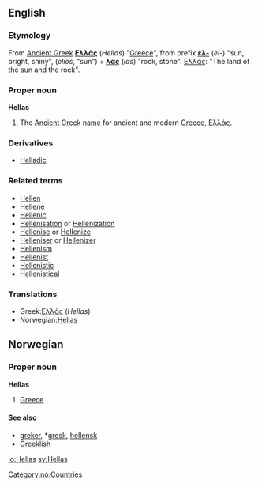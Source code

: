 ==English==
===Etymology===
From [[Ancient Greek]] '''[[Ελλάς]]''' (''Hellas'') "[[Greece]]", from prefix '''[[έλ-]]''' (''el-'') "sun, bright, shiny", (''elios'', "sun") + '''[[λάς]]''' (''las'') "rock, stone". [[Ελλάς]]: "The land of the sun and the rock".

===Proper noun===
'''Hellas'''
# The [[Ancient Greek]] [[name]] for ancient and modern [[Greece]], [[Ελλάς]].

===Derivatives===
*[[Helladic]]

===Related terms===
*[[Hellen]]
*[[Hellene]]
*[[Hellenic]]
*[[Hellenisation]] or [[Hellenization]]
*[[Hellenise]] or [[Hellenize]]
*[[Helleniser]] or [[Hellenizer]]
*[[Hellenism]]
*[[Hellenist]] 
*[[Hellenistic]]
*[[Hellenistical]]

===Translations===
*Greek:[[Ελλάς]] (''Hellas'')
*Norwegian:[[Hellas]]

==Norwegian==
===Proper noun===
[[Category:no:Countries]]
'''Hellas'''
#[[Greece]]
====See also====
*[[greker]], *[[gresk]], [[hellensk]]
*[[Greeklish]]

[[io:Hellas]]
[[sv:Hellas]]